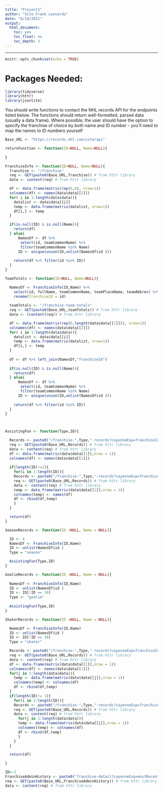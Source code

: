 ```yaml
---
title: "Project1"
author: "Vito Frank Leonardo"
date: "6/14/2021"
output: 
  html_document:
    toc: yes
    toc_float: no
    toc_depth: 3
---
```

---

```r
knitr::opts_chunk$set(echo = TRUE)
```

# Packages Needed:
```r
library(tidyverse)
library(httr)
library(jsonlite)
```


You should write functions to contact the NHL records API for the endpoints listed below. The
functions should return well-formatted, parsed data (usually a data frame). Where possible, the user should have the option to specify the franchise of choice by both name and ID number - you’ll need to map the names to ID numbers yourself

```r
Base_URL <- "https://records.nhl.com/site/api"
```

```r

returnFunction <- function(ID=NULL, Name=NULL){
  
}
```

```r
FranchiseInfo <- function(ID=NULL, Name=NULL){
  franchise <- "/franchise"
  req <- GET(paste0(Base_URL,franchise)) # from httr library
  data <- content(req) # from httr library

  df <- data.frame(matrix(rep(0,8), nrow=1))
  colnames(df) <- names(data$data[[2]])
  for( i in 1:length(data$data)){
    datalist <- data$data[[i]]
    temp <- data.frame(matrix(datalist, nrow=1))
    df[i,] <- temp
  }

  if(is.null(ID) & is.null(Name)){
    return(df)
  } else{
      NamesDf <- df %>% 
       select(id, teamCommonName) %>%
       filter(teamCommonName %in% Name)
      ID <- unique(union(ID,unlist(NamesDf$id )))
  
    return(df %>% filter(id %in% ID))
  }
}
```  


```r

TeamTotals <- function(ID=NULL, Name=NULL){

  NamesDf <- FranchiseInfo(ID,Name) %>% 
    select(id, fullName, teamCommonName, teamPlaceName, teamAbbrev) %>%
    rename(franchiseId = id)
  
  teamTotals <- "/franchise-team-totals"
  req <- GET(paste0(Base_URL,teamTotals)) # from httr library
  data <- (content(req)) # from httr library

  df <- data.frame(matrix(rep(0,length(data$data[[1]])), nrow=1))
  colnames(df) <- names(data$data[[2]])
  for( i in 1:length(data$data)){
    datalist <- data$data[[i]]
    temp <- data.frame(matrix(datalist, nrow=1))
    df[i,] <- temp
  }
  
  df <- df %>% left_join(NamesDf,"franchiseId")
  
  if(is.null(ID) & is.null(Name)){
    return(df)
  } else{
      NamesDf <- df %>% 
       select(id, teamCommonName) %>%
       filter(teamCommonName %in% Name)
      ID <- unique(union(ID,unlist(NamesDf$id )))
  
    return(df %>% filter(id %in% ID))
  }
}

  
```
 
```r
AssistingFun <- function(Type,ID){

  Records <- paste0("/franchise-",Type,"-records?cayenneExp=franchiseId=",ID[1])
  req <- GET(paste0(Base_URL,Records)) # from httr library
  data <- content(req) # from httr library
  df <- data.frame(matrix(data$data[[1]],nrow = 1))
  colnames(df) <- names(data$data[[1]])
  
  if(length(ID)!=1){
    for(i in 2:length(ID)){
    Records <- paste0("/franchise-",Type,"-records?cayenneExp=franchiseId=",ID[i])
    req <- GET(paste0(Base_URL,Records)) # from httr library
    data <- content(req) # from httr library
    temp <- data.frame(matrix(data$data[[1]],nrow = 1))
    colnames(temp) <- names(df)
    df <- rbind(df,temp)
    }
  }

  return(df)
}  

``` 
 
```r

SeasonRecords <- function(ID =NULL, Name = NULL){

  ID <- 4
  NamesDf <- FranchiseInfo(ID,Name) 
  ID <- unlist(NamesDf$id )
  Type = "season"

  AssistingFun(Type,ID)
}
```



```r

GoalieRecords <- function(ID =NULL, Name = NULL){
  
  NamesDf <- FranchiseInfo(ID,Name) 
  ID <- unlist(NamesDf$id )
  ID <- ID[!ID == 39]
  Type <- "goalie"
  
  AssistingFun(Type,ID)
}
```

```r

SkaterRecords <- function(ID =NULL, Name = NULL){

  NamesDf <- FranchiseInfo(ID,Name) 
  ID <- unlist(NamesDf$id )
  ID <- ID[!ID == 39]
  Type = "skater"

  Records <- paste0("/franchise-",Type,"-records?cayenneExp=franchiseId=",ID[1])
  req <- GET(paste0(Base_URL,Records)) # from httr library
  data <- content(req) # from httr library
  df <- data.frame(matrix(data$data[[1]],nrow = 1))
  colnames(df) <- names(data$data[[1]])
  for(j in 2:length(data$data)){
    temp <- data.frame(matrix(data$data[[j]],nrow = 1))
    colnames(temp) <- colnames(df)
    df <- rbind(df,temp)
  }
  if(length(ID)!= 1){
    for(i in 2:length(ID)){
    Records <- paste0("/franchise-",Type,"-records?cayenneExp=franchiseId=",ID[i])
    req <- GET(paste0(Base_URL,Records)) # from httr library
    data <- content(req) # from httr library
      for(j in 1:length(data$data)){
      temp <- data.frame(matrix(data$data[[j]],nrow = 1))
      colnames(temp) <- colnames(df)
      df <- rbind(df,temp)
      }
    }
  }

  return(df)

}
```



```r
ID<-2
FranchiseAdminHistory <- paste0("franchise-detail?cayenneExp=mostRecentTeamId=ID")
req <- GET(paste0(Base_URL,FranchiseAdminHistory)) # from httr library
data <- content(req) # from httr library



```

